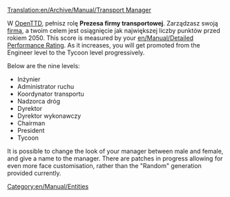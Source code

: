 [[Translation:en/Archive/Manual/Transport Manager]]
{{pl/Tłumaczenie|oryg. = en/Archive/Manual/Transport Manager
|z     = en
|na    = pl
|Postępy = 50
}}

W [[pl/Manual/Main Page|OpenTTD]], pełnisz rolę '''Prezesa firmy transportowej'''. Zarządzasz swoją [[pl/Manual/Firma transportowa|firmą]], a twoim celem jest osiągnięcie jak największej liczby punktów przed rokiem 2050. This score is measured by your [[en/Manual/Detailed Performance Rating]]. As it increases, you will get promoted from the Engineer level to the Tycoon level progressively. 

Below are the nine levels:
*Inżynier
*Administrator ruchu
*Koordynator transportu
*Nadzorca dróg
*Dyrektor
*Dyrektor wykonawczy
*Chairman
*President
*Tycoon

It is possible to change the look of your manager between male and female, and give a name to the manager. There are patches in progress allowing for even more face customisation, rather than the "Random" generation provided currently.

[[Category:en/Manual/Entities]]